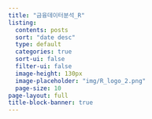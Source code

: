 ```yaml
---
title: "금융데이터분석_R"
listing:
  contents: posts
  sort: "date desc"
  type: default
  categories: true
  sort-ui: false
  filter-ui: false
  image-height: 130px
  image-placeholder: "img/R_logo_2.png"
  page-size: 10
page-layout: full
title-block-banner: true
---
```

